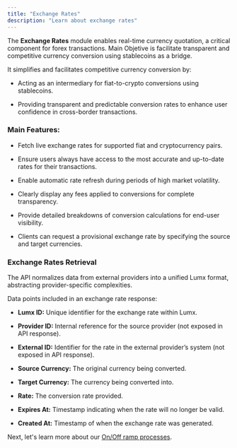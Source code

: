 ```yaml
---
title: "Exchange Rates"
description: "Learn about exchange rates"
---
```


The **Exchange Rates** module enables real-time currency quotation, a critical component for forex transactions. Main Objetive is facilitate transparent and competitive currency conversion using stablecoins as a bridge.

It simplifies and facilitates competitive currency conversion by:

* Acting as an intermediary for fiat-to-crypto conversions using stablecoins.

* Providing transparent and predictable conversion rates to enhance user confidence in cross-border transactions.

### Main Features:

* Fetch live exchange rates for supported fiat and cryptocurrency pairs.

* Ensure users always have access to the most accurate and up-to-date rates for their transactions.

* Enable automatic rate refresh during periods of high market volatility.

* Clearly display any fees applied to conversions for complete transparency.

* Provide detailed breakdowns of conversion calculations for end-user visibility.

* Clients can request a provisional exchange rate by specifying the source and target currencies.

### Exchange Rates Retrieval

The API normalizes data from external providers into a unified Lumx format, abstracting provider-specific complexities.

Data points included in an exchange rate response:

* **Lumx ID:** Unique identifier for the exchange rate within Lumx.

* **Provider ID:** Internal reference for the source provider (not exposed in API response).

* **External ID:** Identifier for the rate in the external provider’s system (not exposed in API response).

* **Source Currency:** The original currency being converted.

* **Target Currency:** The currency being converted into.

* **Rate:** The conversion rate provided.

* **Expires At:** Timestamp indicating when the rate will no longer be valid.

* **Created At:** Timestamp of when the exchange rate was generated.

Next, let's learn more about our [On/Off ramp processes](/concepts/onofframp).